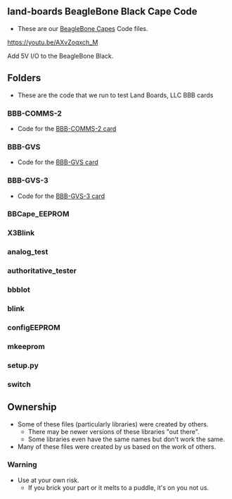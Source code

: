 == land-boards BeagleBone Black Cape Code ==

* These are our [http://land-boards.com/blwiki/index.php?title=Main_Page#Beaglebone_Capes BeagleBone Capes] Code files.

<embedvideo service="youtube">https://youtu.be/AXvZoqxch_M</embedvideo> 

Add 5V I/O to the BeagleBone Black.

== Folders ==

* These are the code that we run to test Land Boards, LLC BBB cards

=== BBB-COMMS-2 ===

* Code for the [http://land-boards.com/blwiki/index.php?title=BBB-COMMS-2 BBB-COMMS-2 card]

=== BBB-GVS ===

* Code for the [http://land-boards.com/blwiki/index.php?title=BBB-GVS BBB-GVS card]

=== BBB-GVS-3 ===

* Code for the [http://land-boards.com/blwiki/index.php?title=BBB-GVS-3 BBB-GVS-3 card]

=== BBCape_EEPROM ===
=== X3Blink ===
=== analog_test ===
=== authoritative_tester ===
=== bbbIot ===
=== blink ===
=== configEEPROM ===
=== mkeeprom ===
=== setup.py ===
=== switch ===

== Ownership ==

* Some of these files (particularly libraries) were created by others.
** There may be newer versions of these libraries "out there".
** Some libraries even have the same names but don't work the same.
* Many of these files were created by us based on the work of others.

=== Warning ===

* Use at your own risk.
** If you brick your part or it melts to a puddle, it's on you not us.
